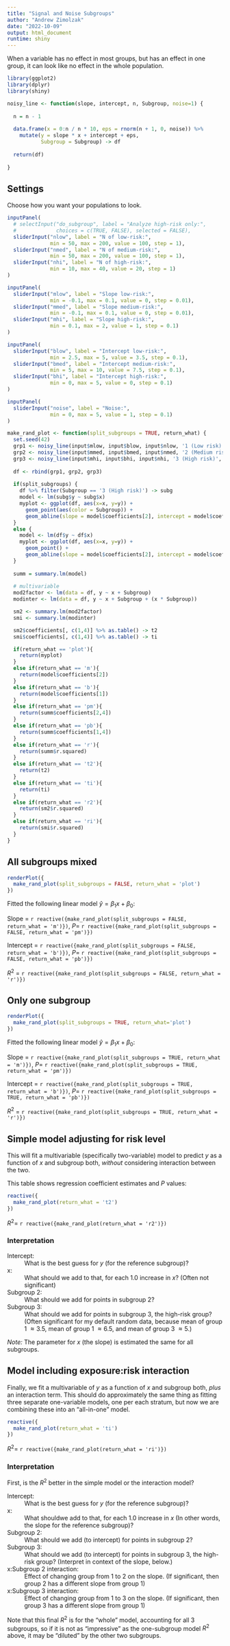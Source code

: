 ```yaml
---
title: "Signal and Noise Subgroups"
author: "Andrew Zimolzak"
date: "2022-10-09"
output: html_document
runtime: shiny
---
```


When a variable has no effect in most groups, but has an effect in one group,
it can look like no effect in the whole population.

```r
library(ggplot2)
library(dplyr)
library(shiny)
```

```r
noisy_line <- function(slope, intercept, n, Subgroup, noise=1) {
  
  n = n - 1
  
  data.frame(x = 0:n / n * 10, eps = rnorm(n + 1, 0, noise)) %>%
    mutate(y = slope * x + intercept + eps,
           Subgroup = Subgroup) -> df
  
  return(df)
  
}
```




## Settings

Choose how you want your populations to look.

```r
inputPanel(
  # selectInput("do_subgroup", label = "Analyze high-risk only:",
  #             choices = c(TRUE, FALSE), selected = FALSE),
  sliderInput("nlow", label = "N of low-risk:",
              min = 50, max = 200, value = 100, step = 1),
  sliderInput("nmed", label = "N of medium-risk:",
              min = 50, max = 200, value = 100, step = 1),
  sliderInput("nhi", label = "N of high-risk:",
              min = 10, max = 40, value = 20, step = 1)
)

inputPanel(
  sliderInput("mlow", label = "Slope low-risk:",
              min = -0.1, max = 0.1, value = 0, step = 0.01),
  sliderInput("mmed", label = "Slope medium-risk:",
              min = -0.1, max = 0.1, value = 0, step = 0.01),
  sliderInput("mhi", label = "Slope high-risk:",
              min = 0.1, max = 2, value = 1, step = 0.1)
)

inputPanel(
  sliderInput("blow", label = "Intercept low-risk:",
              min = 2.5, max = 5, value = 3.5, step = 0.1),
  sliderInput("bmed", label = "Intercept medium-risk:",
              min = 5, max = 10, value = 7.5, step = 0.1),
  sliderInput("bhi", label = "Intercept high-risk:",
              min = 0, max = 5, value = 0, step = 0.1)
)

inputPanel(
  sliderInput("noise", label = "Noise:",
              min = 0, max = 5, value = 1, step = 0.1)
)
```


```r
make_rand_plot <- function(split_subgroups = TRUE, return_what) {
  set.seed(42)
  grp1 <- noisy_line(input$mlow, input$blow, input$nlow, '1 (Low risk)', input$noise)
  grp2 <- noisy_line(input$mmed, input$bmed, input$nmed, '2 (Medium risk)', input$noise)
  grp3 <- noisy_line(input$mhi, input$bhi, input$nhi, '3 (High risk)', input$noise)
  
  df <- rbind(grp1, grp2, grp3)
  
  if(split_subgroups) {
    df %>% filter(Subgroup == '3 (High risk)') -> subg
    model <- lm(subg$y ~ subg$x)
    myplot <- ggplot(df, aes(x=x, y=y)) +
      geom_point(aes(color = Subgroup)) +
      geom_abline(slope = model$coefficients[2], intercept = model$coefficients[1])
  }
  else {
    model <- lm(df$y ~ df$x)
    myplot <- ggplot(df, aes(x=x, y=y)) +
      geom_point() +
      geom_abline(slope = model$coefficients[2], intercept = model$coefficients[1])
  }
  
  summ = summary.lm(model)
  
  # multivariable
  mod2factor <- lm(data = df, y ~ x + Subgroup)
  modinter <- lm(data = df, y ~ x + Subgroup + (x * Subgroup))

  sm2 <- summary.lm(mod2factor)
  smi <- summary.lm(modinter)

  sm2$coefficients[, c(1,4)] %>% as.table() -> t2
  smi$coefficients[, c(1,4)] %>% as.table() -> ti

  if(return_what == 'plot'){
    return(myplot)
  }
  else if(return_what == 'm'){
    return(model$coefficients[2])
  }
  else if(return_what == 'b'){
    return(model$coefficients[1])
  }
  else if(return_what == 'pm'){
    return(summ$coefficients[2,4])
  }
  else if(return_what == 'pb'){
    return(summ$coefficients[1,4])
  }
  else if(return_what == 'r'){
    return(summ$r.squared)
  }
  else if(return_what == 't2'){
    return(t2)
  }
  else if(return_what == 'ti'){
    return(ti)
  }
  else if(return_what == 'r2'){
    return(sm2$r.squared)
  }
  else if(return_what == 'ri'){
    return(smi$r.squared)
  }
}
```




## All subgroups mixed

```r
renderPlot({
  make_rand_plot(split_subgroups = FALSE, return_what = 'plot')
})
```

Fitted the following linear model $\hat{y} = \beta_1 x + \beta_0$:

Slope = `r reactive({make_rand_plot(split_subgroups = FALSE, return_what = 'm')})`,
$P=$ `r reactive({make_rand_plot(split_subgroups = FALSE, return_what = 'pm')})`

Intercept = `r reactive({make_rand_plot(split_subgroups = FALSE, return_what = 'b')})`,
$P=$ `r reactive({make_rand_plot(split_subgroups = FALSE, return_what = 'pb')})`

$R^2$ = `r reactive({make_rand_plot(split_subgroups = FALSE, return_what = 'r')})`




## Only one subgroup

```r
renderPlot({
  make_rand_plot(split_subgroups = TRUE, return_what='plot')
})
```

Fitted the following linear model $\hat{y} = \beta_1 x + \beta_0$:

Slope = `r reactive({make_rand_plot(split_subgroups = TRUE, return_what = 'm')})`,
$P=$ `r reactive({make_rand_plot(split_subgroups = TRUE, return_what = 'pm')})`

Intercept = `r reactive({make_rand_plot(split_subgroups = TRUE, return_what = 'b')})`,
$P=$ `r reactive({make_rand_plot(split_subgroups = TRUE, return_what = 'pb')})`

$R^2$ = `r reactive({make_rand_plot(split_subgroups = TRUE, return_what = 'r')})`




## Simple model adjusting for risk level

This will fit a multivariable (specifically two-variable) model to predict $y$ as a function of $x$ and subgroup both, *without* considering interaction between the two.

This table shows regression coefficient estimates and $P$ values:


```r
reactive({
  make_rand_plot(return_what = 't2')
})
```

$R^2 =$ `r reactive({make_rand_plot(return_what = 'r2')})`

### Interpretation

Intercept:
: What is the best guess for $y$ (for the reference subgroup)?

x:
: What should we add to that, for each 1.0 increase in $x$? (Often not significant)

Subgroup 2:
: What should we add for points in subgroup 2?

Subgroup 3:
: What should we add for points in subgroup 3, the high-risk group? (Often significant for my default random data, because mean of group 1 $\approx 3.5$, mean of group 1 $\approx 6.5$, and mean of group 3 $\approx 5$.)

*Note:* The parameter for $x$ (the slope) is estimated the same for all subgroups.




## Model including exposure:risk interaction

Finally, we fit a multivariable of $y$ as a function of $x$ and subgroup both, *plus* an interaction term. This should do approximately the same thing as fitting three separate one-variable models, one per each stratum, but now we are combining these into an "all-in-one" model.

```r
reactive({
  make_rand_plot(return_what = 'ti')
})

```

$R^2 =$ `r reactive({make_rand_plot(return_what = 'ri')})`

### Interpretation

First, is the $R^2$ better in the simple model or the interaction model?

Intercept:
: What is the best guess for $y$ (for the reference subgroup)?

x:
: What shouldwe add to that, for each 1.0 increase in $x$ (In other words, the slope for the reference subgroup)?

Subgroup 2:
: What should we add (to intercept) for points in subgroup 2?

Subgroup 3:
: What should we add (to intercept) for points in subgroup 3, the high-risk group? (Interpret in context of the slope, below.)

x:Subgroup 2 interaction:
: Effect of changing group from 1 to 2 on the slope. (If significant, then group 2 has a different slope from group 1)

x:Subgroup 3 interaction:
: Effect of changing group from 1 to 3 on the slope. (If significant, then group 3 has a different slope from group 1)

Note that this final $R^2$ is for the "whole" model, accounting for all 3 subgroups, so if it is not as "impressive" as the one-subgroup model $R^2$ above, it may be "diluted" by the other two subgroups.
